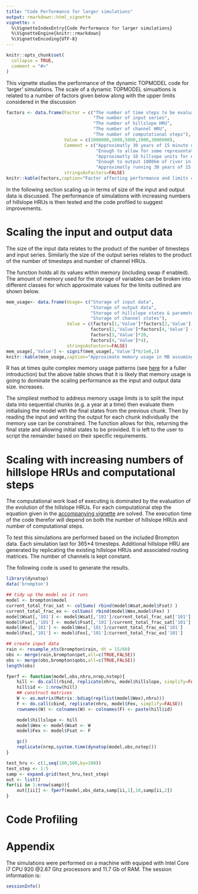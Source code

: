 ```yaml
---
title: "Code Performance for larger simulations"
output: rmarkdown::html_vignette
vignette: >
  %\VignetteIndexEntry{Code Performance for larger simulations}
  %\VignetteEngine{knitr::rmarkdown}
  %\VignetteEncoding{UTF-8}
---
```


```r
knitr::opts_chunk$set(
  collapse = TRUE,
  comment = "#>"
)
```
This vignette studies the performance of the dynamic TOPMODEL code for 'larger'
simulations. The scale of a dynamic TOPMODEL simualtions is related to a
number of factors given below along with the upper limits considered in the discussion

```r
factors <- data.frame(Factor = c("The number of time steps to be evaluated",
                                 "The number of input series",
                                 "The number of hillslope HRU",
                                 "The number of channel HRU",
                                 "The number of computational steps"),
                      Value = c(1000000,1000,5000,1000,3000000),
                      Comment = c("Approximatly 30 years of 15 minute data",
                                  "Enough to allow for some representation of spatial input",
                                  "Approximatly 10 hillsope units for each spatial input",
                                  "Enough to output 1000km of river in 1km lengths for a hydraulic model",
                                  "Approximatly running 30 years of 15 minute data with 3 sub steps (5 minute step)"),
                      stringsAsFactors=FALSE)
knitr::kable(factors,caption="Factor affecting performance and limits considered")
```

In the following section scaling up in terms of size of the input and output
data is discussed. The performance of simulations with increasing numbers of
hillslope HRUs is then tested and the code profiled to suggest improvements.

# Scaling the input and output data

The size of the input data relates to the product of the number of timesteps
and input series. Similarly the size of the output series relates to the
product of the number of timesteps and number of channel HRUs.

The \code{dynatop} function holds all its values within memory (including swap if
enabled). The amount of memory used for the storage of variables can be broken into different classes for
which approximate values for the limits outlined are shown below. 

```r
mem_usage<- data.frame(Usage= c("Storage of input data",
                                "Storage of output data",
                                "Storage of hillslope states & parameters",
                                "Storage of channel states"),
                       Value = c(factors[1,'Value']*factors[2,'Value'],
                                factors[1,'Value']*factors[4,'Value'] + factors[3,'Value']*20,
                                factors[3,'Value']*20,
                                factors[4,'Value']*4),
                       stringsAsFactors=FALSE)
mem_usage[,'Value'] <- signif(mem_usage[,'Value']*8/1e6,1)
knitr::kable(mem_usage,caption="Approximate memory usage in MB assuming a 8 bit numeric values")
```

R has at times quite complex memory usage patterns (see
[here](http://adv-r.had.co.nz/memory.html) for a fuller introduction) but the
above table shows that it is likely that memory usage is going to dominate the
scaling performance as the input and output data size. increases.

The simpliest method to address memory usage limits is to split the input
 data into sequential chunks (e.g. a year at a time) then evaluate them
 initialising the model with the final states from the previous chunk. Then by
 reading the input and writing the output for each chunk individually the
 memory use can be constrained. The \code{dynatop}
function allows for this, returning the final state and allowing initial
states to be provided. It is left to the user to script the remainder based on
their specific requirements.

# Scaling with increasing numbers of hillslope HRUs and computational steps
The computational work load of executing \code{dynatop} is dominated by the
evaluation of the evolution of the hillslope HRUs. For each computational step
the equation given in the [accompanying
vignette](https://waternumbers.github.io/dynatop/articles/The_solution_of_Dynamic_TOPMODEL.html)
are solved. The execution time of the code therefor will depend on both the
number of hillslope HRUs and number of computational steps.

To test this simulations are performed based on the included Brompton
data. Each simulation last for 365*4 timesteps. Additional hillslope HRU are
generated by replicating the existing hillslope HRUs and associated routing
matrices. The number of channels is kept constant.

The following code is used to generate the results.
```r
library(dynatop)
data('brompton')

## tidy up the model so it runs
model <- brompton$model
current_total_frac_sat <- colSums( rbind(model$Wsat,model$Fsat) )
current_total_frac_ex <- colSums( rbind(model$Wex,model$Fex) )
model$Wsat[,'101'] <- model$Wsat[,'101']/current_total_frac_sat['101']
model$Fsat[,'101'] <- model$Fsat[,'101']/current_total_frac_sat['101']
model$Wex[,'101'] <- model$Wex[,'101']/current_total_frac_ex['101']
model$Fex[,'101'] <- model$Fex[,'101']/current_total_frac_ex['101']

## create input data
rain <- resample_xts(brompton$rain, dt = 15/60)
obs <- merge(rain,brompton$pet,all=c(TRUE,FALSE))
obs <- merge(obs,brompton$qobs,all=c(TRUE,FALSE))
length(obs)

fperf <- function(model,obs,nhru,nrep,nstep){
    hill <- do.call(rbind, replicate(nhru, model$hillslope, simplify=FALSE))
    hill$id <- 1:nrow(hill)
    ## construct matrices
    W <- as.matrix(Matrix::bdiag(rep(list(model$Wex),nhru)))
    F <- do.call(cbind, replicate(nhru, model$Fex, simplify=FALSE))
    rownames(W) <- colnames(W) <- colnames(F) <- paste(hill$id)

    model$hillslope <- hill
    model$Wex <- model$Wsat <- W
    model$Fex <- model$Fsat <- F

    gc()
    replicate(nrep,system.time(dynatop(model,obs,nstep)))
}

test_hru <- c(1,seq(100,500,by=100))
test_step <- 1:5
samp <- expand.grid(test_hru,test_step)
out <- list()
for(ii in 1:nrow(samp)){
    out[[ii]] <- fperf(model,obs_data,samp[ii,1],10,samp[ii,2])
}
```


# Code Profiling



# Appendix
The simulations were performed on a machine with equiped with Intel Core i7
CPU 920 @2.67 Ghz processors and 11.7 Gb of RAM. The session information is:
```r
sessionInfo()
```
